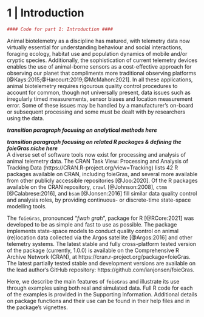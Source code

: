 # 1 | Introduction

```r
#### Code for part 1: Introduction ####
```
Animal biotelemetry as a discipline has matured, with telemetry data now virtually essential for understanding behaviour and social interactions, foraging ecology, habitat use and population dynamics of mobile and/or cryptic species. Additionally, the sophistication of current telemetry devices enables the use of animal-borne sensors as a cost-effective approach for observing our planet that compliments more traditional observing platforms [@Kays:2015;@Harcourt:2019;@McMahon:2021]. In all these applications, animal biotelemetry requires rigourous quality control procedures to account for common, though not universally present, data issues such as irregularly timed measurements, sensor biases and location measurement error. Some of these issues may be handled by a manufacturer's on-board or subsequent processing and some must be dealt with by researchers using the data.

**_transition paragraph focusing on analytical methods here_**  




**_transition paragraph focusing on related R packages & defining the foieGras niche here_**  
A diverse set of software tools now exist for processing and analysis of animal telemetry data. The CRAN Task View: Processing and Analysis of Tracking Data (https://CRAN.R-project.org/view=Tracking) lists 42 R packages available on CRAN, including foieGras, and several more available from other publicly accessible repositories [@Joo:2020]. Of the R packages available on the CRAN repository, `crawl` [@Johnson:2008], `ctmm` [@Calabrese:2016], and `bsam` [@Jonsen:2016] fill similar data quality control and analysis roles, by providing continuous- or discrete-time state-space modelling tools. 

The `foieGras`, pronounced "*fwah grah*", package for R [@RCore:2021] was developed to be as simple and fast to use as possible. The package implements state-space models to conduct quality control on animal (re)location data collected via the Argos satellite [@Argos:2016] and other telemetry systems. The latest stable and fully cross-platform tested version of the package (currently, 1.0.0) is available on the Comprehensive R Archive Network (CRAN), at https://cran.r-project.org/package=foieGras. The latest partially tested stable and development versions are available on the lead author's GitHub repository: https://github.com/ianjonsen/foieGras. 

Here, we describe the main features of `foieGras` and illustrate its use through examples using both real and simulated data. Full R code for each of the examples is provided in the Supporting Information. Additional details on package functions and their use can be found in their help files and in the package's vignettes. 

  

